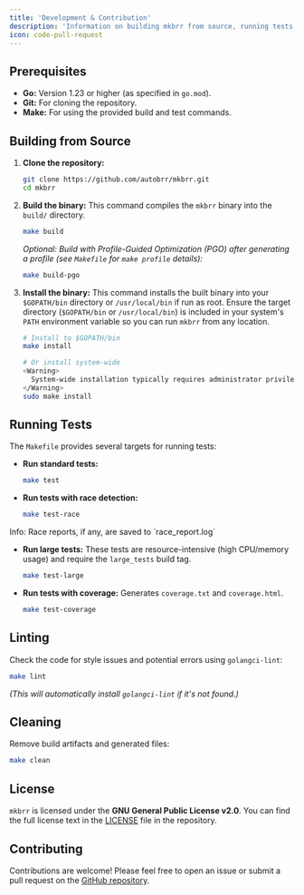 ```yaml
---
title: 'Development & Contribution'
description: 'Information on building mkbrr from source, running tests, and contributing.'
icon: code-pull-request
---
```


## Prerequisites

- **Go:** Version 1.23 or higher (as specified in `go.mod`).
- **Git:** For cloning the repository.
- **Make:** For using the provided build and test commands.

## Building from Source

1.  **Clone the repository:**
    ```bash
    git clone https://github.com/autobrr/mkbrr.git
    cd mkbrr
    ```

2.  **Build the binary:**
    This command compiles the `mkbrr` binary into the `build/` directory.
    ```bash
    make build
    ```
    *Optional: Build with Profile-Guided Optimization (PGO) after generating a profile (see `Makefile` for `make profile` details):*
    ```bash
    make build-pgo
    ```


3.  **Install the binary:**
    This command installs the built binary into your `$GOPATH/bin` directory or `/usr/local/bin` if run as root.
    <Info>
      Ensure the target directory (`$GOPATH/bin` or `/usr/local/bin`) is included in your system's `PATH` environment variable so you can run `mkbrr` from any location.
    </Info>
    ```bash
    # Install to $GOPATH/bin
    make install

    # Or install system-wide
    <Warning>
      System-wide installation typically requires administrator privileges (`sudo`).
    </Warning>
    sudo make install
    ```

## Running Tests

The `Makefile` provides several targets for running tests:

-   **Run standard tests:**
    ```bash
    make test
    ```

-   **Run tests with race detection:**
    ```bash
    make test-race
    ```

<Info>
Info: Race reports, if any, are saved to `race_report.log`
</Info>

-   **Run large tests:**
    <Warning>
      These tests are resource-intensive (high CPU/memory usage) and require the `large_tests` build tag.
    </Warning>
    ```bash
    make test-large
    ```

-   **Run tests with coverage:**
    Generates `coverage.txt` and `coverage.html`.
    ```bash
    make test-coverage
    ```

## Linting

Check the code for style issues and potential errors using `golangci-lint`:

```bash
make lint
```
*(This will automatically install `golangci-lint` if it's not found.)*

## Cleaning

Remove build artifacts and generated files:

```bash
make clean
```

## License

`mkbrr` is licensed under the **GNU General Public License v2.0**. You can find the full license text in the [LICENSE](https://github.com/autobrr/mkbrr/blob/main/LICENSE) file in the repository.

## Contributing

Contributions are welcome! Please feel free to open an issue or submit a pull request on the [GitHub repository](https://github.com/autobrr/mkbrr).
